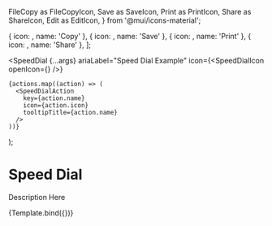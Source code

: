   FileCopy as FileCopyIcon,
  Save as SaveIcon,
  Print as PrintIcon,
  Share as ShareIcon,
  Edit as EditIcon,
} from '@mui/icons-material';

<Meta title="Material-UI/Navigation/Speed Dial" component={SpeedDial} />

  { icon: <FileCopyIcon />, name: 'Copy' },
  { icon: <SaveIcon />, name: 'Save' },
  { icon: <PrintIcon />, name: 'Print' },
  { icon: <ShareIcon />, name: 'Share' },
];

  <SpeedDial
    {...args}
    ariaLabel="Speed Dial Example"
    icon={<SpeedDialIcon openIcon={<EditIcon />} />}
  >
    {actions.map((action) => (
      <SpeedDialAction
        key={action.name}
        icon={action.icon}
        tooltipTitle={action.name}
      />
    ))}
  </SpeedDial>
);

# Speed Dial

Description Here

<Canvas>
  <Story name="Primary">{Template.bind({})}</Story>
</Canvas>
